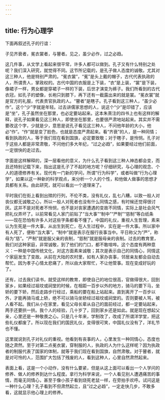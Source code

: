 ```yaml
---
---
---
```

title: 行为心理学
---




下面再叙述孔子的行谊：

子见齐衰者，冕衣裳者，与瞽者。见之，虽少必作，过之必趋。

这几件事，从文学上看起来很平常，许多人都可以做到。孔子又有什么特别之处呢？我们深入研究，就觉得不同。这节所记载的，是孔子做人态度的诚敬。尤其对这三种人，他是特别严肃的。“冕衣裳”，“冕”是头上戴的帽子，古代代表执政的人，所谓贵人，掌政权的。古代中国的衣服是上下装，“衣”是上装，“裳”是下装，像裙子一样，男女都是穿裙子一样的下装，后世才演变为裤子。我们所看到的古代衣冠，如孔子的塑像，长袍只到膝下，再下还有一截露出来的就是裳。“冕衣裳”就是官方的礼服，代表贵官执政的人。“瞽者”是瞎子。孔子看到这三种人，“虽少必作”。这个“少”字就是年轻。过去讲儒家思想的人，说这个“少”是印错了，应该是“坐”，孔子虽然坐在那里，也必定要站起来。这本朱熹注的四书上也有这样的解释，说孔子如果看见这三种人，即使坐在那里，也要很严肃地站起来。其实并不需要改这个字，少就是少，意思是说孔子看见这三种人，不问他年龄的大小，他必“作”。“作”就是变了脸色，也就是态度严肃起来。看“齐衰”的人，是一种同情；看到执政的人，等于我们现在看到国旗，必定要致敬；对于瞎子，是怜悯。孔子对于这些人都是非常肃敬，不问他们多大年纪，“过之必趋”，如果要经过他们前面，一定很快的走过去。

字面是这样解释的，深一层看他的意义，为什么孔子看到这三种人神态都会变，而且还特别记载下来，指出这是孔子了不起的地方呢？仔细研究，与心理的观念、个人的道德修养有关。现代有一门新的学问，所谓“行为科学”，或者叫做“行为心理学”，如果以这一种新的科学观点，来分析一个人的个性，和他做人做事的思想才具都有关系。由此研究，就可以看出一个道理来了。

平时我们在街上看到出殡的行列，不伦不类，没有礼仪，乱七八糟，以致一般人对丧仪都无诚敬之心，所以一般人对死者也没有什么同情之感，有时候还觉得很讨厌。这并不是对死者不怜悯，也不是对丧家遭遇的变故不同情，实际上是社会风气把礼仪弄坏了。以前常看见人家门前贴了“当大事”“制中”“严制”“慈制”等白纸条——现在恐怕有许多人对这些字条都看不懂了。中国的礼仪，重视人生哲理，素来认为生死是一件大事，从出生到死亡，在人生过程中，实在是一件大事。所以家中有人死了，便称“当大事”。“制中”就是表示在服行丧事当中。平日称父为“严”，称母为“慈”。“严制”就是服父亲的丧制，“慈制”就是服母亲的丧制。过去的教育里，我们对这种家庭，非常诚敬，到了他们的门口，都不敢喧哗。这个态度有两种意义：一种是中国传统文化，对这方面素来诚敬；其次是表示自己的同情心，同情这个家庭发生了变故。从前在大陆的农村里，如有人家办丧事，邻居亲友都会自动去帮忙。因为孝子心情太悲痛了，所以由大家帮忙，不让他管事。现在变成好玩的了。

还有，过去我们读书，就受这样的教育，即使自己的地位很高，官做得很大，回到家乡，如果经过祖坟或祠堂的时候，在相距一百步以外的地方，骑马的要下马，坐轿的要下轿，然后走路步行经过，乘船的要在船上站起来。直到离开了一百步以外，才能再骑马或上轿，绝不可以骑马坐轿经过祖坟或祠堂的。否则要被人骂，被人看不起。我们从小在家里，看见父母长辈从自己的面前经过，都一定要站起来，两手还要拱一拱。我个人的经验，几十岁了，回到家乡还是如此。就是现在想起父亲，心里还是一种敬畏之心。只是几十年来，学制改了，改成了所谓洋学堂，把这些礼仪都废了。所以现在我们的国民礼仪，变得很可笑，中国礼仪没有了，洋礼节也不懂。

这里就说到孔子对礼仪的重视。他看到有丧事的人，心里发生一种同情心，态度也随之肃然。至于对第二点冕衣裳，穿制服的人，执政的人为什么这样呢？因为执政者的制服代表了国家的体制，就等于我们现在看到国旗，自然肃敬。对于瞽者，就是对可怜的人，范围扩大包括了残废的人，看到这种人，心里自然肃然起来。

表面上看，这是一个小动作，没有什么要紧，但是从这上面可以看出一个人学问的修养、做人的修养到达什么程度。拿行为科学来说，一个人看见别人遭遇痛苦的事情，而毫无同情心，甚至于像小孩子看到烧死老鼠一样，在旁拍手欢呼。试问这是一种什么心理？孔子看到不但肃然起立，且“过之必趋”，一定走快几步，不敢多看，这就显示他心理上的修养。